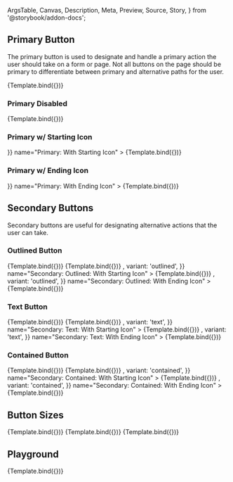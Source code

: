 <!-- @prettier -->

  ArgsTable,
  Canvas,
  Description,
  Meta,
  Preview,
  Source,
  Story,
} from '@storybook/addon-docs';



<Meta argTypes={argTypes} component={Button} title="Material UI/Button" />

<Description of={Button} />

## Primary Button

The primary button is used to designate and handle a primary action the user
should take on a form or page. Not all buttons on the page should be primary to
differentiate between primary and alternative paths for the user.

<Canvas>
  <Story args={{ children: 'Click me', color: 'primary' }} name="Primary">
    {Template.bind({})}
  </Story>
</Canvas>

### Primary Disabled

<Canvas>
  <Story
    args={{ children: 'Disabled', color: 'primary', disabled: true }}
    name="Primary: Disabled"
  >
    {Template.bind({})}
  </Story>
</Canvas>

### Primary w/ Starting Icon

<Canvas>
  <Story
    args={{ children: 'Click me', color: 'primary', startIcon: <Plus /> }}
    name="Primary: With Starting Icon"
  >
    {Template.bind({})}
  </Story>
</Canvas>

### Primary w/ Ending Icon

<Canvas>
  <Story
    args={{ children: 'Click me', color: 'primary', endIcon: <Plus /> }}
    name="Primary: With Ending Icon"
  >
    {Template.bind({})}
  </Story>
</Canvas>

## Secondary Buttons

Secondary buttons are useful for designating alternative actions that the user
can take.

### Outlined Button

<Canvas>
  <Story
    args={{ children: 'Click me', color: 'secondary', variant: 'outlined' }}
    name="Secondary: Outlined"
  >
    {Template.bind({})}
  </Story>
</Canvas>

<Canvas>
  <Story
    args={{
      children: 'Disabled',
      color: 'secondary',
      disabled: true,
      variant: 'outlined',
    }}
    name="Secondary: Outlined: Disabled"
  >
    {Template.bind({})}
  </Story>
</Canvas>

<Canvas>
  <Story
    args={{
      children: 'Starting Icon',
      color: 'secondary',
      startIcon: <Plus />,
      variant: 'outlined',
    }}
    name="Secondary: Outlined: With Starting Icon"
  >
    {Template.bind({})}
  </Story>
</Canvas>

<Canvas>
  <Story
    args={{
      children: 'Ending Icon',
      color: 'secondary',
      endIcon: <Plus />,
      variant: 'outlined',
    }}
    name="Secondary: Outlined: With Ending Icon"
  >
    {Template.bind({})}
  </Story>
</Canvas>

### Text Button

<Canvas>
  <Story
    args={{ children: 'Click me', color: 'secondary', variant: 'text' }}
    name="Secondary: Text"
  >
    {Template.bind({})}
  </Story>
</Canvas>

<Canvas>
  <Story
    args={{
      children: 'Disabled',
      color: 'secondary',
      disabled: true,
      variant: 'text',
    }}
    name="Secondary: Text: Disabled"
  >
    {Template.bind({})}
  </Story>
</Canvas>

<Canvas>
  <Story
    args={{
      children: 'Starting Icon',
      color: 'secondary',
      startIcon: <PlusCircleOutline />,
      variant: 'text',
    }}
    name="Secondary: Text: With Starting Icon"
  >
    {Template.bind({})}
  </Story>
</Canvas>

<Canvas>
  <Story
    args={{
      children: 'Ending Icon',
      color: 'secondary',
      endIcon: <PlusCircleOutline />,
      variant: 'text',
    }}
    name="Secondary: Text: With Ending Icon"
  >
    {Template.bind({})}
  </Story>
</Canvas>

### Contained Button

<Canvas>
  <Story
    args={{ children: 'Click me', color: 'secondary', variant: 'contained' }}
    name="Secondary: Contained"
  >
    {Template.bind({})}
  </Story>
</Canvas>

<Canvas>
  <Story
    args={{
      children: 'Disabled',
      color: 'secondary',
      disabled: true,
      variant: 'contained',
    }}
    name="Secondary: Contained: Disabled"
  >
    {Template.bind({})}
  </Story>
</Canvas>

<Canvas>
  <Story
    args={{
      children: 'Starting Icon',
      color: 'secondary',
      startIcon: <Plus />,
      variant: 'contained',
    }}
    name="Secondary: Contained: With Starting Icon"
  >
    {Template.bind({})}
  </Story>
</Canvas>

<Canvas>
  <Story
    args={{
      children: 'Ending Icon',
      color: 'secondary',
      endIcon: <Plus />,
      variant: 'contained',
    }}
    name="Secondary: Contained: With Ending Icon"
  >
    {Template.bind({})}
  </Story>
</Canvas>

## Button Sizes

<Canvas>
  <Story
    args={{
      children: 'Small',
      color: 'primary',
      size: 'small',
      variant: 'outlined',
    }}
    name="Size: Small"
  >
    {Template.bind({})}
  </Story>
</Canvas>

<Canvas>
  <Story
    args={{
      children: 'Medium',
      color: 'primary',
      size: 'medium',
      variant: 'outlined',
    }}
    name="Size: Medium"
  >
    {Template.bind({})}
  </Story>
</Canvas>

<Canvas>
  <Story
    args={{
      children: 'Large',
      color: 'primary',
      size: 'large',
      variant: 'outlined',
    }}
    name="Size: Large"
  >
    {Template.bind({})}
  </Story>
</Canvas>

## Playground

<Canvas isColumn>
  <Source language="jsx" story="Playground" />
  <Story
    args={{
      children: 'Click me',
      color: 'primary',
      disabled: false,
      variant: 'outlined',
    }}
    name="Playground"
  >
    {Template.bind({})}
  </Story>
  <ArgsTable story="Playground" />
</Canvas>
